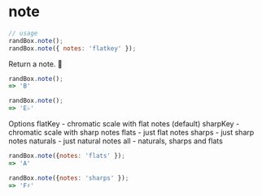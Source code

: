 # note

```js
// usage
randBox.note();
randBox.note({ notes: 'flatkey' });
```

Return a note. 🎵

```js
randBox.note();
=> 'B'

randBox.note();
=> 'E♭'
```

Options
flatKey - chromatic scale with flat notes (default)
sharpKey - chromatic scale with sharp notes
flats - just flat notes
sharps - just sharp notes
naturals - just natural notes
all - naturals, sharps and flats

```js
randBox.note({notes: 'flats' });
=> 'A'

randBox.note({notes: 'sharps' });
=> 'F♯'
```
